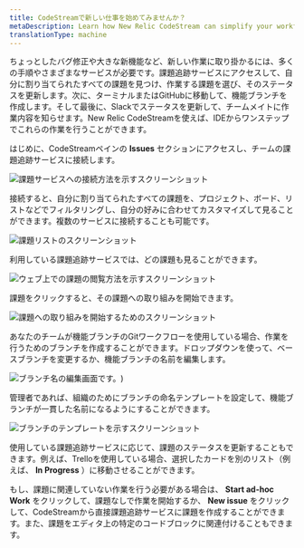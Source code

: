```yaml
---
title: CodeStreamで新しい仕事を始めてみませんか？
metaDescription: Learn how New Relic CodeStream can simplify your workflow.
translationType: machine
---
```


ちょっとしたバグ修正や大きな新機能など、新しい作業に取り掛かるには、多くの手順やさまざまなサービスが必要です。課題追跡サービスにアクセスして、自分に割り当てられたすべての課題を見つけ、作業する課題を選び、そのステータスを更新します。次に、ターミナルまたはGitHubに移動して、機能ブランチを作成します。そして最後に、Slackでステータスを更新して、チームメイトに作業内容を知らせます。New Relic CodeStreamを使えば、IDEからワンステップでこれらの作業を行うことができます。

はじめに、CodeStreamペインの **Issues** セクションにアクセスし、チームの課題追跡サービスに接続します。

![課題サービスへの接続方法を示すスクリーンショット](/images/IssuesSection-Connect.png "課題サービス")

接続すると、自分に割り当てられたすべての課題を、プロジェクト、ボード、リストなどでフィルタリングし、自分の好みに合わせてカスタマイズして見ることができます。複数のサービスに接続することも可能です。

![課題リストのスクリーンショット](/images/IssuesSection-Backlog.png "課題リスト")

利用している課題追跡サービスでは、どの課題も見ることができます。

![ウェブ上での課題の閲覧方法を示すスクリーンショット](/images/WorkingOn-OpenWeb.png "オープンイシュー")

課題をクリックすると、その課題への取り組みを開始できます。

![課題への取り組みを開始するためのスクリーンショット](/images/StartWork2.png "スタートワーク")

あなたのチームが機能ブランチのGitワークフローを使用している場合、作業を行うためのブランチを作成することができます。ドロップダウンを使って、ベースブランチを変更するか、機能ブランチの名前を編集します。

![ブランチ名の編集画面です。](/images/StartWork-BranchOptions.png "ブランチオプション"))

管理者であれば、組織のためにブランチの命名テンプレートを設定して、機能ブランチが一貫した名前になるようにすることができます。

![ブランチのテンプレートを示すスクリーンショット](/images/StartWork-BranchTemplate2.png "枝のテンプレート")

使用している課題追跡サービスに応じて、課題のステータスを更新することもできます。例えば、Trelloを使用している場合、選択したカードを別のリスト（例えば、 **In Progress** ）に移動させることができます。

もし、課題に関連していない作業を行う必要がある場合は、 **Start ad-hoc Work** をクリックして、課題なしで作業を開始するか、 **New issue** をクリックして、CodeStreamから直接課題追跡サービスに課題を作成することができます。また、課題をエディタ上の特定のコードブロックに関連付けることもできます。